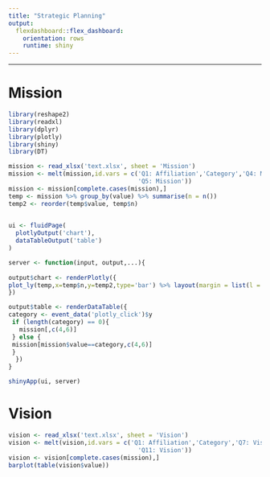 ```yaml
---
title: "Strategic Planning"
output: 
  flexdashboard::flex_dashboard:
    orientation: rows
    runtime: shiny
---
```


-----------------------------------------------------------------------

# Mission

```r

library(reshape2)
library(readxl)
library(dplyr)
library(plotly)
library(shiny)
library(DT)

mission <- read_xlsx('text.xlsx', sheet = 'Mission')
mission <- melt(mission,id.vars = c('Q1: Affiliation','Category','Q4: Mission relevant',
                                    'Q5: Mission'))
mission <- mission[complete.cases(mission),]
temp <- mission %>% group_by(value) %>% summarise(n = n())
temp2 <- reorder(temp$value, temp$n)
  

ui <- fluidPage(
  plotlyOutput('chart'),
  dataTableOutput('table')
)

server <- function(input, output,...){
  
output$chart <- renderPlotly({
plot_ly(temp,x=temp$n,y=temp2,type='bar') %>% layout(margin = list(l = 200, pad = 4), font=list(size=12))
})

output$table <- renderDataTable({
category <- event_data('plotly_click')$y
 if (length(category) == 0){
   mission[,c(4,6)]
 } else {
 mission[mission$value==category,c(4,6)]
 }
  })
}

shinyApp(ui, server)

```

# Vision
```r

vision <- read_xlsx('text.xlsx', sheet = 'Vision')
vision <- melt(vision,id.vars = c('Q1: Affiliation','Category','Q7: Vision relevant',
                                    'Q11: Vision'))
vision <- vision[complete.cases(mission),]
barplot(table(vision$value))

```

